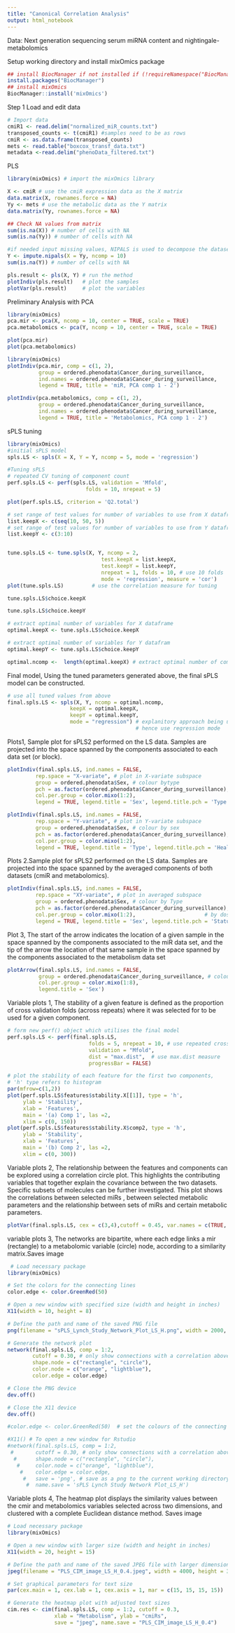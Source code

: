 ---
title: "Canonical Correlation Analysis"
output: html_notebook
---

Data: Next generation sequencing serum miRNA content and nightingale-metabolomics



Setup working directory and install mixOmics package

```{r}

## install BiocManager if not installed if (!requireNamespace("BiocManager", quietly = TRUE))
install.packages("BiocManager") 
## install mixOmics 
BiocManager::install('mixOmics')
```

Step 1 Load  and edit data
```{r}

# Import data 
cmiR1 <- read.delim("normalized_miR_counts.txt")
transposed_counts <- t(cmiR1) #samples need to be as rows
cmiR <- as.data.frame(transposed_counts)
mets <- read.table("boxcox_transf_data.txt")
metadata <-read.delim("phenoData_filtered.txt")


```

PLS
```{r}
library(mixOmics) # import the mixOmics library

X <- cmiR # use the cmiR expression data as the X matrix
data.matrix(X, rownames.force = NA)
Yy <- mets # use the metabolic data as the Y matrix
data.matrix(Yy, rownames.force = NA)

## Check NA values from matrix
sum(is.na(X)) # number of cells with NA
sum(is.na(Yy)) # number of cells with NA

#if needed input missing values, NIPALS is used to decompose the dataset. 
Y <- impute.nipals(X = Yy, ncomp = 10)
sum(is.na(Y)) # number of cells with NA

pls.result <- pls(X, Y) # run the method
plotIndiv(pls.result)   # plot the samples
plotVar(pls.result)     # plot the variables

```

Preliminary Analysis with PCA
```{r}
library(mixOmics)
pca.mir <- pca(X, ncomp = 10, center = TRUE, scale = TRUE)
pca.metabolomics <- pca(Y, ncomp = 10, center = TRUE, scale = TRUE)

plot(pca.mir)
plot(pca.metabolomics)
```
```{r}
library(mixOmics)
plotIndiv(pca.mir, comp = c(1, 2), 
          group = ordered.phenodata$Cancer_during_surveillance, 
          ind.names = ordered.phenodata$Cancer_during_surveillance, 
          legend = TRUE, title = 'miR, PCA comp 1 - 2')

plotIndiv(pca.metabolomics, comp = c(1, 2), 
          group = ordered.phenodata$Cancer_during_surveillance, 
          ind.names = ordered.phenodata$Cancer_during_surveillance, 
          legend = TRUE, title = 'Metabolomics, PCA comp 1 - 2')
```


sPLS tuning
```{r}
library(mixOmics)
#initial sPLS model
spls.LS <- spls(X = X, Y = Y, ncomp = 5, mode = 'regression')

#Tuning sPLS
# repeated CV tuning of component count
perf.spls.LS <- perf(spls.LS, validation = 'Mfold',
                         folds = 10, nrepeat = 5) 

plot(perf.spls.LS, criterion = 'Q2.total')

# set range of test values for number of variables to use from X dataframe
list.keepX <- c(seq(10, 50, 5))
# set range of test values for number of variables to use from Y dataframe
list.keepY <- c(3:10) 


tune.spls.LS <- tune.spls(X, Y, ncomp = 2,
                              test.keepX = list.keepX,
                              test.keepY = list.keepY,
                              nrepeat = 1, folds = 10, # use 10 folds
                              mode = 'regression', measure = 'cor') 
plot(tune.spls.LS)         # use the correlation measure for tuning

tune.spls.LS$choice.keepX

tune.spls.LS$choice.keepY

# extract optimal number of variables for X dataframe
optimal.keepX <- tune.spls.LS$choice.keepX 

# extract optimal number of variables for Y datafram
optimal.keepY <- tune.spls.LS$choice.keepY

optimal.ncomp <-  length(optimal.keepX) # extract optimal number of components

```
Final model, Using the tuned parameters generated above, the final sPLS model can be constructed.
```{r}
# use all tuned values from above
final.spls.LS <- spls(X, Y, ncomp = optimal.ncomp, 
                    keepX = optimal.keepX,
                    keepY = optimal.keepY,
                    mode = "regression") # explanitory approach being used, 
                                         # hence use regression mode

```

Plots1, Sample plot for sPLS2 performed on the LS data. Samples are projected into the space spanned by the components associated to each data set (or block).
```{r}
plotIndiv(final.spls.LS, ind.names = FALSE, 
         rep.space = "X-variate", # plot in X-variate subspace
         group = ordered.phenodata$Sex, # colour bytype
         pch = as.factor(ordered.phenodata$Cancer_during_surveillance),  #  By status
         col.per.group = color.mixo(1:2), 
         legend = TRUE, legend.title = 'Sex', legend.title.pch = 'Type')

plotIndiv(final.spls.LS, ind.names = FALSE,
         rep.space = "Y-variate", # plot in Y-variate subspace
         group = ordered.phenodata$Sex, # colour by sex
         pch = as.factor(ordered.phenodata$Cancer_during_surveillance), 
         col.per.group = color.mixo(1:2), 
         legend = TRUE, legend.title = 'Type', legend.title.pch = 'Health')
```



Plots 2.Sample plot for sPLS2 performed on the LS data. Samples are projected into the space spanned by the averaged components of both datasets (cmiR and metabolomics).
```{r}
plotIndiv(final.spls.LS, ind.names = FALSE, 
         rep.space = "XY-variate", # plot in averaged subspace
         group = ordered.phenodata$Sex, # colour by Type
         pch = as.factor(ordered.phenodata$Cancer_during_surveillance), # symbol per health status
         col.per.group = color.mixo(1:2),                      # by dose group
         legend = TRUE, legend.title = 'Sex', legend.title.pch = 'Status')

```


Plot 3, The start of the arrow indicates the location of a given sample in the space spanned by the components associated to the miR data set, and the tip of the arrow the location of that same sample in the space spanned by the components associated to the metabolism data set
```{r}
plotArrow(final.spls.LS, ind.names = FALSE,
          group = ordered.phenodata$Cancer_during_surveillance, # colour by status
          col.per.group = color.mixo(1:8),
          legend.title = 'Sex')
```


Variable plots 1, The stability of a given feature is defined as the proportion of cross validation folds (across repeats) where it was selected for to be used for a given component.
```{r}
# form new perf() object which utilises the final model
perf.spls.LS <- perf(final.spls.LS, 
                          folds = 5, nrepeat = 10, # use repeated cross-validation
                          validation = "Mfold", 
                          dist = "max.dist",  # use max.dist measure
                          progressBar = FALSE)

# plot the stability of each feature for the first two components, 
# 'h' type refers to histogram
par(mfrow=c(1,2)) 
plot(perf.spls.LS$features$stability.X[[1]], type = 'h',
     ylab = 'Stability',
     xlab = 'Features',
     main = '(a) Comp 1', las =2,
     xlim = c(0, 150))
plot(perf.spls.LS$features$stability.X$comp2, type = 'h',
     ylab = 'Stability',
     xlab = 'Features',
     main = '(b) Comp 2', las =2,
     xlim = c(0, 300))
```

Variable plots 2, The relationship between the features and components can be explored using a correlation circle plot. This highlights the contributing variables that together explain the covariance between the two datasets. Specific subsets of molecules can be further investigated. This plot shows the correlations between selected miRs , between selected metabolic parameters and the relationship between sets of miRs and certain metabolic parameters.
```{r}
plotVar(final.spls.LS, cex = c(3,4),cutoff = 0.45, var.names = c(TRUE, TRUE))
```

variable plots 3, The networks are bipartite, where each edge links a mir (rectangle) to a metabolomic variable (circle) node, according to a similarity matrix.Saves image
```{r}
 # Load necessary package
library(mixOmics)

# Set the colors for the connecting lines
color.edge <- color.GreenRed(50)

# Open a new window with specified size (width and height in inches)
X11(width = 10, height = 8)

# Define the path and name of the saved PNG file
png(filename = "sPLS_Lynch_Study_Network_Plot_LS_H.png", width = 2000, height = 1600, res = 200)

# Generate the network plot
network(final.spls.LS, comp = 1:2,
        cutoff = 0.30, # only show connections with a correlation above 0.30
        shape.node = c("rectangle", "circle"),
        color.node = c("orange", "lightblue"),
        color.edge = color.edge)

# Close the PNG device
dev.off()

# Close the X11 device
dev.off()

#color.edge <- color.GreenRed(50)  # set the colours of the connecting lines

#X11() # To open a new window for Rstudio
#network(final.spls.LS, comp = 1:2,
 #       cutoff = 0.30, # only show connections with a correlation above 0.30
  #      shape.node = c("rectangle", "circle"),
   #     color.node = c("orange", "lightblue"),
    #    color.edge = color.edge,
     #   save = 'png', # save as a png to the current working directory
      #  name.save = 'sPLS Lynch Study Network Plot_LS_H')
```
Variable plots 4, The heatmap plot displays the similarity values between the cmir and metabolomics variables selected across two dimensions, and clustered with a complete Euclidean distance method. Saves image
```{r}
# Load necessary package
library(mixOmics)

# Open a new window with larger size (width and height in inches)
X11(width = 20, height = 15)

# Define the path and name of the saved JPEG file with larger dimensions
jpeg(filename = "PLS_CIM_image_LS_H_0.4.jpeg", width = 4000, height = 3000, res = 300)

# Set graphical parameters for text size
par(cex.main = 1, cex.lab = 1, cex.axis = 1, mar = c(15, 15, 15, 15))

# Generate the heatmap plot with adjusted text sizes
cim.res <- cim(final.spls.LS, comp = 1:2, cutoff = 0.3,
               xlab = "Metabolism", ylab = "cmiRs",
               save = "jpeg", name.save = "PLS_CIM_image_LS_H_0.4")


```



